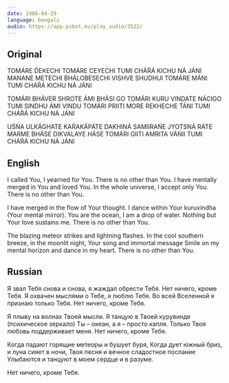 ```yaml
---
date: 1986-04-29
language: bengali
audio: https://app.psbot.eu/play_audio/3522/
---
```


## Original

TOMÁRE D́EKECHI TOMÁRE CEYECHI
TUMI CHÁŔÁ KICHU NÁ JÁNI
MANANE METECHI BHÁLOBESECHI
VISHVE SHUDHUI TOMÁRE MÁNI
TUMI CHÁŔÁ KICHU NÁ JÁNI

TOMÁRI BHÁVER SHROTE ÁMI BHÁSI GO
TOMÁRI KURU VINDATE NÁCIGO
TUMI SINDHU ÁMI VINDU
TOMÁRI PRIITI MORE REKHECHE T́ÁNI
TUMI CHÁŔÁ KICHU NÁ JÁNI

UŚŃA ULKÁGHATE KAŔAKÁPÁTE
DAKHINÁ SAMIIRAŃE JYOTSNÁ RÁTE
MARME BHÁSE DIKVALAYE HÁSE
TOMÁRI GIITI AMRITA VÁŃII
TUMI CHÁŔÁ KICHU NÁ JÁNI

## English

I called You, I yearned for You.
There is no other than You.
I have mentally merged in You and loved You.
In the whole universe, I accept only You.
There is no other than You.

I have merged in the flow of Your thought.
I dance within Your kuruvindha (Your mental mirror).
You are the ocean, I am a drop of water.
Nothing but Your love sustains me.
There is no other than You.

The blazing meteor strikes and lightning flashes.
In the cool southern breeze, in the moonlit night,
Your song and immortal message
Smile on my mental horizon and dance in my heart.
There is no other than You.

## Russian

Я звал Тебя снова и снова, я жаждал обрести Тебя.
Нет ничего, кроме Тебя.
Я охвачен мыслями о Тебе, я люблю Тебя.
Во всей Вселенной я признаю только Тебя.
Нет ничего, кроме Тебя.

Я плыву на волнах Твоей мысли.
Я танцую в Твоей курувинде (психическое зеркало)
Ты – океан, а я – просто капля.
Только Твоя любовь поддерживает меня.
Нет ничего, кроме Тебя.

Когда падают горящие метеоры и бушует буря,
Когда дует южный бриз, и луна сияет в ночи,
Твоя песня и вечное сладостное послание
Улыбаются и танцуют в моем сердце и в разуме.

Нет ничего, кроме Тебя.
